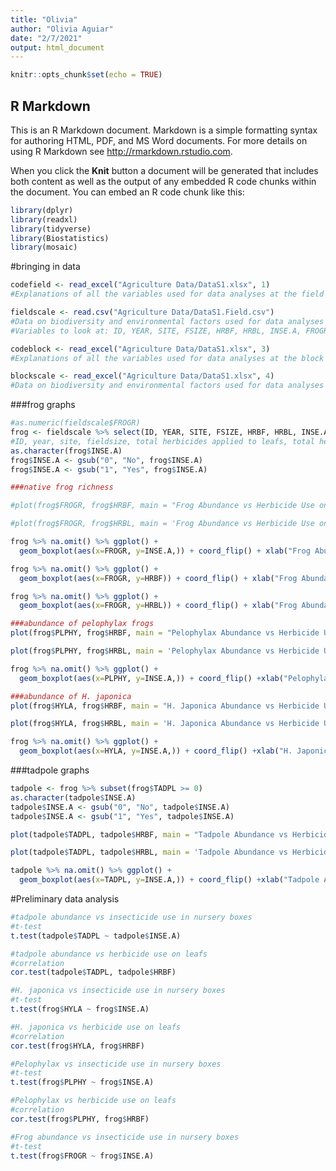 ```yaml
---
title: "Olivia"
author: "Olivia Aguiar"
date: "2/7/2021"
output: html_document
---
```


```r
knitr::opts_chunk$set(echo = TRUE)
```

## R Markdown

This is an R Markdown document. Markdown is a simple formatting syntax for authoring HTML, PDF, and MS Word documents. For more details on using R Markdown see <http://rmarkdown.rstudio.com>.

When you click the **Knit** button a document will be generated that includes both content as well as the output of any embedded R code chunks within the document. You can embed an R code chunk like this:
```r
library(dplyr)
library(readxl)
library(tidyverse)
library(Biostatistics)
library(mosaic)
```

#bringing in data
```r
codefield <- read_excel("Agriculture Data/DataS1.xlsx", 1)
#Explanations of all the variables used for data analyses at the field scale (for plants, invertebrates, frogs, and fish).

fieldscale <- read.csv("Agriculture Data/DataS1.Field.csv")
#Data on biodiversity and environmental factors used for data analyses at the field scale (for plants, invertebrates, frogs, and fish).
#Variables to look at: ID, YEAR, SITE, FSIZE, HRBF, HRBL, INSE.A, FROGR, PLPHY, HYLA, TADPL, EFFRG, EFTRP

codeblock <- read_excel("Agriculture Data/DataS1.xlsx", 3)
#Explanations of all the variables used for data analyses at the block scale (for birds).

blockscale <- read_excel("Agriculture Data/DataS1.xlsx", 4)
#Data on biodiversity and environmental factors used for data analyses at the block scale (for birds).
```

###frog graphs
```r
#as.numeric(fieldscale$FROGR)
frog <- fieldscale %>% select(ID, YEAR, SITE, FSIZE, HRBF, HRBL, INSE.A, FROGR, PLPHY, HYLA, TADPL, EFFRG, EFTRP) %>% subset(fieldscale$FROGR>=0) %>% subset(fieldscale$HRBF>=0) %>% subset(fieldscale$INSE.A>=0)
#ID, year, site, fieldsize, total herbicides applied to leafs, total herbicides applied to levees, any insecticides used in nursery boxes, native frog richness, abundance pelophylax frogs, abundance hyla japonica frogs, abundance tadpoles, survey efforts for frogs, survey efforts for tadpoles (number of traps)
as.character(frog$INSE.A)
frog$INSE.A <- gsub("0", "No", frog$INSE.A)
frog$INSE.A <- gsub("1", "Yes", frog$INSE.A)

###native frog richness

#plot(frog$FROGR, frog$HRBF, main = "Frog Abundance vs Herbicide Use on Leafs", xlab = "Frog Abundance", ylab = "Herbicide Use", pch = 19, frame = FALSE)

#plot(frog$FROGR, frog$HRBL, main = 'Frog Abundance vs Herbicide Use on Levees', xlab = 'Frog Abundance', ylab = 'Herbicide Use', pch = 19, frame = FALSE)

frog %>% na.omit() %>% ggplot() +
  geom_boxplot(aes(x=FROGR, y=INSE.A,)) + coord_flip() + xlab("Frog Abundance") + ylab("Insecticide Use in Nursery Boxes")

frog %>% na.omit() %>% ggplot() +
  geom_boxplot(aes(x=FROGR, y=HRBF)) + coord_flip() + xlab("Frog Abundance") + ylab("Herbicide Use on Leafs")

frog %>% na.omit() %>% ggplot() +
  geom_boxplot(aes(x=FROGR, y=HRBL)) + coord_flip() + xlab("Frog Abundance") + ylab("Herbicide use on Levees")

###abundance of pelophylax frogs
plot(frog$PLPHY, frog$HRBF, main = "Pelophylax Abundance vs Herbicide Use on Leafs", xlab = "Pelophylax Abundance", ylab = "Herbicide Use", pch = 19, frame = FALSE)

plot(frog$PLPHY, frog$HRBL, main = 'Pelophylax Abundance vs Herbicide Use on Levees', xlab = 'Pelophylax Abundance', ylab = 'Herbicide Use', pch = 19, frame = FALSE)

frog %>% na.omit() %>% ggplot() +
  geom_boxplot(aes(x=PLPHY, y=INSE.A,)) + coord_flip() +xlab("Pelophylax Abundance") + ylab("Insecticide Use In Nursery Boxes")

###abundance of H. japonica
plot(frog$HYLA, frog$HRBF, main = "H. Japonica Abundance vs Herbicide Use on Leafs", xlab = "H. Japonica Abundance", ylab = "Herbicide Use", pch = 19, frame = FALSE)

plot(frog$HYLA, frog$HRBL, main = 'H. Japonica Abundance vs Herbicide Use on Levees', xlab = 'H. Japonica Abundance', ylab = 'Herbicide Use', pch = 19, frame = FALSE)

frog %>% na.omit() %>% ggplot() +
  geom_boxplot(aes(x=HYLA, y=INSE.A,)) + coord_flip() +xlab("H. Japonica Abundance") + ylab("Insecticide Use In Nursery Boxes")

```

###tadpole graphs
```r
tadpole <- frog %>% subset(frog$TADPL >= 0)
as.character(tadpole$INSE.A)
tadpole$INSE.A <- gsub("0", "No", tadpole$INSE.A)
tadpole$INSE.A <- gsub("1", "Yes", tadpole$INSE.A)

plot(tadpole$TADPL, tadpole$HRBF, main = "Tadpole Abundance vs Herbicide Use on Leafs", xlab = "Tadpole Abundance", ylab = "Herbicide Use", pch = 19, frame = FALSE)

plot(tadpole$TADPL, tadpole$HRBL, main = 'Tadpole Abundance vs Herbicide Use on Levees', xlab = 'Tadpole Abundance', ylab = 'Herbicide Use', pch = 19, frame = FALSE)

tadpole %>% na.omit() %>% ggplot() +
  geom_boxplot(aes(x=TADPL, y=INSE.A,)) + coord_flip() +xlab("Tadpole Abundance") + ylab("Insecticide Use In Nursery Boxes")
```


#Preliminary data analysis
```r
#tadpole abundance vs insecticide use in nursery boxes
#t-test
t.test(tadpole$TADPL ~ tadpole$INSE.A)

#tadpole abundance vs herbicide use on leafs
#correlation
cor.test(tadpole$TADPL, tadpole$HRBF)

#H. japonica vs insecticide use in nursery boxes
#t-test
t.test(frog$HYLA ~ frog$INSE.A)

#H. japonica vs herbicide use on leafs
#correlation
cor.test(frog$HYLA, frog$HRBF)

#Pelophylax vs insecticide use in nursery boxes
#t-test
t.test(frog$PLPHY ~ frog$INSE.A)

#Pelophylax vs herbicide use on leafs
#correlation
cor.test(frog$PLPHY, frog$HRBF)

#Frog abundance vs insecticide use in nursery boxes
#t-test
t.test(frog$FROGR ~ frog$INSE.A)
```

